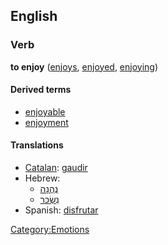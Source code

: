 ==English==
===Verb===
'''to enjoy''' ([[enjoys]], [[enjoyed]], [[enjoying]])

====Derived terms====
*[[enjoyable]]
*[[enjoyment]]

====Translations====
*[[Catalan]]: [[gaudir]]
*Hebrew:<!-- seperate lines due to bad bidi rendering -->
**[[נהנה|נֶהֱנָה]]
**[[נשכר|נִשְׂכַּר]]
*Spanish: [[disfrutar]]

[[Category:Emotions]]